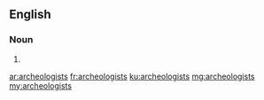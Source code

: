 ==English==

===Noun===
{{head|en}}

# {{plural of|archeologist}}

[[ar:archeologists]]
[[fr:archeologists]]
[[ku:archeologists]]
[[mg:archeologists]]
[[my:archeologists]]